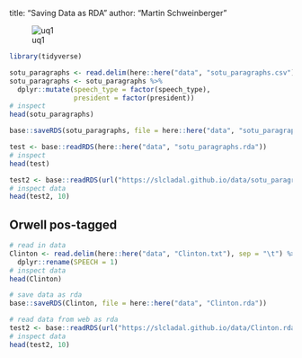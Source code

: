 
title: "Saving Data as RDA"
author: "Martin Schweinberger"


![uq1](https://slcladal.github.io/images/uq1.jpg)

```r
library(tidyverse)
```

```r
sotu_paragraphs <- read.delim(here::here("data", "sotu_paragraphs.csv"), sep = ";")
sotu_paragraphs <- sotu_paragraphs %>%
  dplyr::mutate(speech_type = factor(speech_type),
                president = factor(president))
# inspect
head(sotu_paragraphs)
```

```r
base::saveRDS(sotu_paragraphs, file = here::here("data", "sotu_paragraphs.rda"))
```

```r
test <- base::readRDS(here::here("data", "sotu_paragraphs.rda"))
# inspect
head(test)
```

```r
test2 <- base::readRDS(url("https://slcladal.github.io/data/sotu_paragraphs.rda", "rb"))
# inspect data
head(test2, 10)
```

## Orwell pos-tagged

```r
# read in data
Clinton <- read.delim(here::here("data", "Clinton.txt"), sep = "\t") %>%
  dplyr::rename(SPEECH = 1)
# inspect data
head(Clinton)
```

```r
# save data as rda
base::saveRDS(Clinton, file = here::here("data", "Clinton.rda"))
```

```r
# read data from web as rda
test2 <- base::readRDS(url("https://slcladal.github.io/data/Clinton.rda", "rb"))
# inspect data
head(test2, 10)
```

